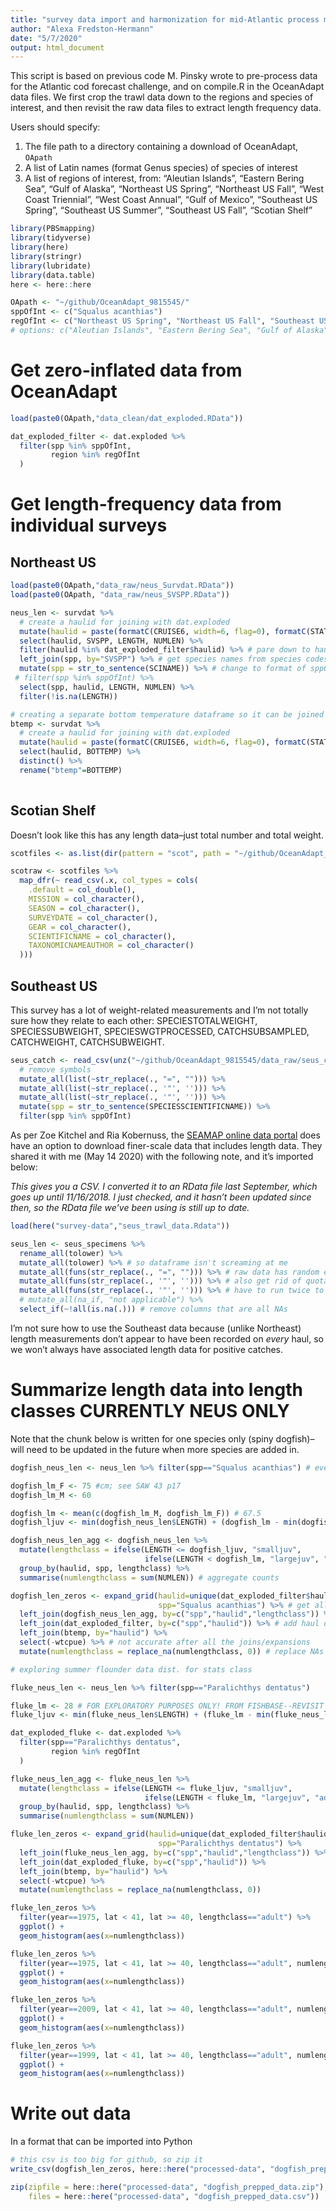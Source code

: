 ```yaml
---
title: "survey data import and harmonization for mid-Atlantic process models"
author: "Alexa Fredston-Hermann"
date: "5/7/2020"
output: html_document
---
```


This script is based on previous code M. Pinsky wrote to pre-process data for the Atlantic cod forecast challenge, and on compile.R in the OceanAdapt data files. We first crop the trawl data down to the regions and species of interest, and then revisit the raw data files to extract length frequency data. 

Users should specify:

1. The file path to a directory containing a download of OceanAdapt, `OApath`
1. A list of Latin names (format Genus species) of species of interest
1. A list of regions of interest, from: "Aleutian Islands", "Eastern Bering Sea", "Gulf of Alaska", 
"Northeast US Spring", "Northeast US Fall", "West Coast Triennial", 
"West Coast Annual", "Gulf of Mexico", "Southeast US Spring", 
"Southeast US Summer", "Southeast US Fall", "Scotian Shelf"

```r
library(PBSmapping)
library(tidyverse)
library(here)
library(stringr)
library(lubridate)
library(data.table)
here <- here::here

OApath <- "~/github/OceanAdapt_9815545/"
sppOfInt <- c("Squalus acanthias")
regOfInt <- c("Northeast US Spring", "Northeast US Fall", "Southeast US Spring", "Southeast US Summer", "Southeast US Fall", "Scotian Shelf")
# options: c("Aleutian Islands", "Eastern Bering Sea", "Gulf of Alaska", "Northeast US Spring", "Northeast US Fall", "West Coast Triennial", "West Coast Annual", "Gulf of Mexico", "Southeast US Spring", "Southeast US Summer", "Southeast US Fall", "Scotian Shelf")

```


# Get zero-inflated data from OceanAdapt
```r
load(paste0(OApath,"data_clean/dat_exploded.RData"))

dat_exploded_filter <- dat.exploded %>%
  filter(spp %in% sppOfInt,
         region %in% regOfInt
  ) 
```

# Get length-frequency data from individual surveys

## Northeast US

```r
load(paste0(OApath,"data_raw/neus_Survdat.RData"))
load(paste0(OApath, "data_raw/neus_SVSPP.RData"))

neus_len <- survdat %>% 
  # create a haulid for joining with dat.exploded
  mutate(haulid = paste(formatC(CRUISE6, width=6, flag=0), formatC(STATION, width=3, flag=0), formatC(STRATUM, width=4, flag=0), sep='-')) %>% 
  select(haulid, SVSPP, LENGTH, NUMLEN) %>% 
  filter(haulid %in% dat_exploded_filter$haulid) %>% # pare down to hauls of interest 
  left_join(spp, by="SVSPP") %>% # get species names from species codes
  mutate(spp = str_to_sentence(SCINAME)) %>% # change to format of sppOfInt
 # filter(spp %in% sppOfInt) %>%
  select(spp, haulid, LENGTH, NUMLEN) %>%
  filter(!is.na(LENGTH))

# creating a separate bottom temperature dataframe so it can be joined at the end after rdoing all the length class sorting
btemp <- survdat %>% 
  # create a haulid for joining with dat.exploded
  mutate(haulid = paste(formatC(CRUISE6, width=6, flag=0), formatC(STATION, width=3, flag=0), formatC(STRATUM, width=4, flag=0), sep='-')) %>% 
  select(haulid, BOTTEMP) %>% 
  distinct() %>%
  rename("btemp"=BOTTEMP)
  

```

## Scotian Shelf

Doesn't look like this has any length data--just total number and total weight. 

```r
scotfiles <- as.list(dir(pattern = "scot", path = "~/github/OceanAdapt_9815545/data_raw", full.names = T))

scotraw <- scotfiles %>% 
  map_dfr(~ read_csv(.x, col_types = cols(
    .default = col_double(),
    MISSION = col_character(),
    SEASON = col_character(),
    SURVEYDATE = col_character(),
    GEAR = col_character(),
    SCIENTIFICNAME = col_character(),
    TAXONOMICNAMEAUTHOR = col_character()
  ))) 
```

## Southeast US

This survey has a lot of weight-related measurements and I'm not totally sure how they relate to each other: SPECIESTOTALWEIGHT, SPECIESSUBWEIGHT, SPECIESWGTPROCESSED, CATCHSUBSAMPLED, CATCHWEIGHT, CATCHSUBWEIGHT. 

```r

seus_catch <- read_csv(unz("~/github/OceanAdapt_9815545/data_raw/seus_catch.csv.zip", "seus_catch.csv"), col_types = cols(.default = col_character())) %>% 
  # remove symbols
  mutate_all(list(~str_replace(., "=", ""))) %>% 
  mutate_all(list(~str_replace(., '"', ''))) %>% 
  mutate_all(list(~str_replace(., '"', ''))) %>%
  mutate(spp = str_to_sentence(SPECIESSCIENTIFICNAME)) %>%
  filter(spp %in% sppOfInt)
```

As per Zoe Kitchel and Ria Kobernuss, the [SEAMAP online data portal](https://www2.dnr.sc.gov/seamap/Account/LogOn?ReturnUrl=%2fseamap%2fReports) does have an option to download finer-scale data that includes length data. They shared it with me (May 14 2020) with the following note, and it's imported below:

*This gives you a CSV. I converted it to an RData file last September, which goes up until 11/16/2018. I just checked, and it hasn't been updated since then, so the RData file we've been using is still up to date.*

```r
load(here("survey-data","seus_trawl_data.Rdata"))

seus_len <- seus_specimens %>%
  rename_all(tolower) %>% 
  mutate_all(tolower) %>% # so dataframe isn't screaming at me
  mutate_all(funs(str_replace(., "=", ""))) %>% # raw data has random equals signs everywhere
  mutate_all(funs(str_replace(., '"', ''))) %>% # also get rid of quotation marks
  mutate_all(funs(str_replace(., '"', ''))) %>% # have to run twice to get rid of leading and trailing quotes, for some reason 
  # mutate_all(na_if, "not applicable") %>% 
  select_if(~!all(is.na(.))) # remove columns that are all NAs

```

I'm not sure how to use the Southeast data because (unlike Northeast) length measurements don't appear to have been recorded on *every* haul, so we won't always have associated length data for positive catches. 

# Summarize length data into length classes CURRENTLY NEUS ONLY

Note that the chunk below is written for one species only (spiny dogfish)--will need to be updated in the future when more species are added in. 

```r
dogfish_neus_len <- neus_len %>% filter(spp=="Squalus acanthias") # eventually neus_len will contain other species

dogfish_lm_F <- 75 #cm; see SAW 43 p17
dogfish_lm_M <- 60 

dogfish_lm <- mean(c(dogfish_lm_M, dogfish_lm_F)) # 67.5
dogfish_ljuv <- min(dogfish_neus_len$LENGTH) + (dogfish_lm - min(dogfish_neus_len$LENGTH))/2 # halfway between min size caught and Lm; 39.75

dogfish_neus_len_agg <- dogfish_neus_len %>%
  mutate(lengthclass = ifelse(LENGTH <= dogfish_ljuv, "smalljuv",
                              ifelse(LENGTH < dogfish_lm, "largejuv", "adult"))) %>% # group lengths into length classes 
  group_by(haulid, spp, lengthclass) %>% 
  summarise(numlengthclass = sum(NUMLEN)) # aggregate counts

dogfish_len_zeros <- expand_grid(haulid=unique(dat_exploded_filter$haulid),  lengthclass=unique(dogfish_neus_len_agg$lengthclass),
                                 spp="Squalus acanthias") %>% # get all possible combinations of haulid and length class 
  left_join(dogfish_neus_len_agg, by=c("spp","haulid","lengthclass")) %>% # add length counts 
  left_join(dat_exploded_filter, by=c("spp","haulid")) %>% # add haul data 
  left_join(btemp, by="haulid") %>%
  select(-wtcpue) %>% # not accurate after all the joins/expansions
  mutate(numlengthclass = replace_na(numlengthclass, 0)) # replace NAs with true zeroes
```

```r
# exploring summer flounder data dist. for stats class

fluke_neus_len <- neus_len %>% filter(spp=="Paralichthys dentatus")

fluke_lm <- 28 # FOR EXPLORATORY PURPOSES ONLY! FROM FISHBASE--REVISIT THIS
fluke_ljuv <- min(fluke_neus_len$LENGTH) + (fluke_lm - min(fluke_neus_len$LENGTH))/2

dat_exploded_fluke <- dat.exploded %>%
  filter(spp=="Paralichthys dentatus",
         region %in% regOfInt
  ) 

fluke_neus_len_agg <- fluke_neus_len %>%
  mutate(lengthclass = ifelse(LENGTH <= fluke_ljuv, "smalljuv",
                              ifelse(LENGTH < fluke_lm, "largejuv", "adult"))) %>% 
  group_by(haulid, spp, lengthclass) %>% 
  summarise(numlengthclass = sum(NUMLEN))  

fluke_len_zeros <- expand_grid(haulid=unique(dat_exploded_filter$haulid),  lengthclass=unique(fluke_neus_len_agg$lengthclass),
                                 spp="Paralichthys dentatus") %>%  
  left_join(fluke_neus_len_agg, by=c("spp","haulid","lengthclass")) %>% 
  left_join(dat_exploded_fluke, by=c("spp","haulid")) %>% 
  left_join(btemp, by="haulid") %>%
  select(-wtcpue) %>% 
  mutate(numlengthclass = replace_na(numlengthclass, 0)) 

fluke_len_zeros %>% 
  filter(year==1975, lat < 41, lat >= 40, lengthclass=="adult") %>% 
  ggplot() +
  geom_histogram(aes(x=numlengthclass))

fluke_len_zeros %>% 
  filter(year==1975, lat < 41, lat >= 40, lengthclass=="adult", numlengthclass>0) %>% 
  ggplot() +
  geom_histogram(aes(x=numlengthclass))

fluke_len_zeros %>% 
  filter(year==2009, lat < 41, lat >= 40, lengthclass=="adult", numlengthclass>0) %>% 
  ggplot() +
  geom_histogram(aes(x=numlengthclass))

fluke_len_zeros %>% 
  filter(year==1999, lat < 41, lat >= 40, lengthclass=="adult", numlengthclass>0) %>% 
  ggplot() +
  geom_histogram(aes(x=numlengthclass))

```
# Write out data

In a format that can be imported into Python

```r
# this csv is too big for github, so zip it
write_csv(dogfish_len_zeros, here::here("processed-data", "dogfish_prepped_data.csv"))

zip(zipfile = here::here("processed-data", "dogfish_prepped_data.zip"),
    files = here::here("processed-data", "dogfish_prepped_data.csv"))
```

